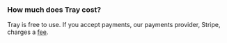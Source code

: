 ### How much does Tray cost?

Tray is free to use. If you accept payments, our payments provider, Stripe, charges a [fee](https://stripe.com/pricing#pricing-details).
